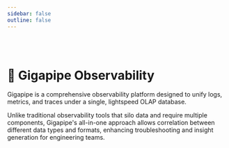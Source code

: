 ```yaml
---
sidebar: false
outline: false
---
```



<Docs />

<br /> 

<br />

# 🔮 Gigapipe Observability

Gigapipe is a comprehensive observability platform designed to unify logs, metrics, and traces under a single, lightspeed OLAP database. 

Unlike traditional observability tools that silo data and require multiple components, Gigapipe's all-in-one approach allows correlation between different data types and formats, enhancing troubleshooting and insight generation for engineering teams.
